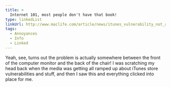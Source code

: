 ```yaml
---
title: >
  Internet 101, most people don't have that book!
type: linkedList
linkUrl: http://www.maclife.com/article/news/itunes_vulnerability_not_apples_fault
tags:
  - Annoyances
  - Info
  - Linked
---
```


Yeah, see, turns out the problem is actually somewhere between the front of the computer monitor and the back of the chair! I was scratching my head back when the media was getting all ramped up about iTunes store vulnerabilities and stuff, and then I saw this and everything clicked into place for me.

